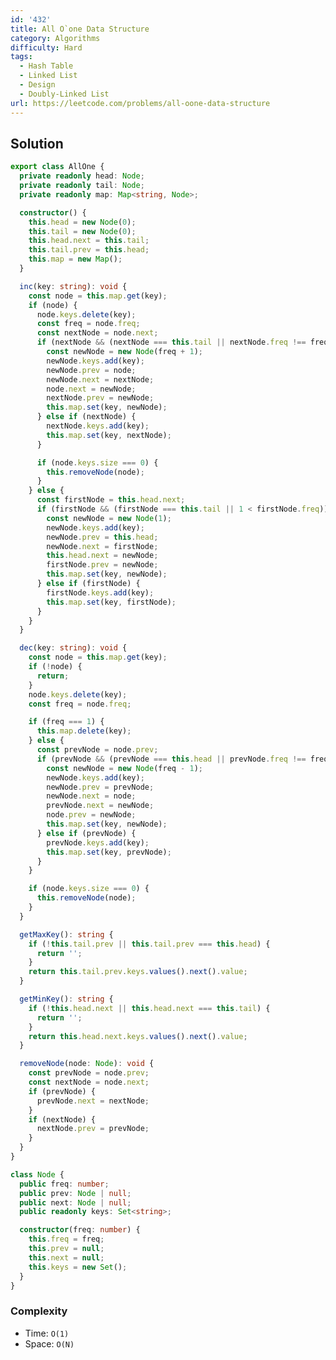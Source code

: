 ```yaml
---
id: '432'
title: All O`one Data Structure
category: Algorithms
difficulty: Hard
tags:
  - Hash Table
  - Linked List
  - Design
  - Doubly-Linked List
url: https://leetcode.com/problems/all-oone-data-structure
---
```


## Solution

```typescript showLineNumbers
export class AllOne {
  private readonly head: Node;
  private readonly tail: Node;
  private readonly map: Map<string, Node>;

  constructor() {
    this.head = new Node(0);
    this.tail = new Node(0);
    this.head.next = this.tail;
    this.tail.prev = this.head;
    this.map = new Map();
  }

  inc(key: string): void {
    const node = this.map.get(key);
    if (node) {
      node.keys.delete(key);
      const freq = node.freq;
      const nextNode = node.next;
      if (nextNode && (nextNode === this.tail || nextNode.freq !== freq + 1)) {
        const newNode = new Node(freq + 1);
        newNode.keys.add(key);
        newNode.prev = node;
        newNode.next = nextNode;
        node.next = newNode;
        nextNode.prev = newNode;
        this.map.set(key, newNode);
      } else if (nextNode) {
        nextNode.keys.add(key);
        this.map.set(key, nextNode);
      }

      if (node.keys.size === 0) {
        this.removeNode(node);
      }
    } else {
      const firstNode = this.head.next;
      if (firstNode && (firstNode === this.tail || 1 < firstNode.freq)) {
        const newNode = new Node(1);
        newNode.keys.add(key);
        newNode.prev = this.head;
        newNode.next = firstNode;
        this.head.next = newNode;
        firstNode.prev = newNode;
        this.map.set(key, newNode);
      } else if (firstNode) {
        firstNode.keys.add(key);
        this.map.set(key, firstNode);
      }
    }
  }

  dec(key: string): void {
    const node = this.map.get(key);
    if (!node) {
      return;
    }
    node.keys.delete(key);
    const freq = node.freq;

    if (freq === 1) {
      this.map.delete(key);
    } else {
      const prevNode = node.prev;
      if (prevNode && (prevNode === this.head || prevNode.freq !== freq - 1)) {
        const newNode = new Node(freq - 1);
        newNode.keys.add(key);
        newNode.prev = prevNode;
        newNode.next = node;
        prevNode.next = newNode;
        node.prev = newNode;
        this.map.set(key, newNode);
      } else if (prevNode) {
        prevNode.keys.add(key);
        this.map.set(key, prevNode);
      }
    }

    if (node.keys.size === 0) {
      this.removeNode(node);
    }
  }

  getMaxKey(): string {
    if (!this.tail.prev || this.tail.prev === this.head) {
      return '';
    }
    return this.tail.prev.keys.values().next().value;
  }

  getMinKey(): string {
    if (!this.head.next || this.head.next === this.tail) {
      return '';
    }
    return this.head.next.keys.values().next().value;
  }

  removeNode(node: Node): void {
    const prevNode = node.prev;
    const nextNode = node.next;
    if (prevNode) {
      prevNode.next = nextNode;
    }
    if (nextNode) {
      nextNode.prev = prevNode;
    }
  }
}

class Node {
  public freq: number;
  public prev: Node | null;
  public next: Node | null;
  public readonly keys: Set<string>;

  constructor(freq: number) {
    this.freq = freq;
    this.prev = null;
    this.next = null;
    this.keys = new Set();
  }
}
```

### Complexity

- Time: `O(1)`
- Space: `O(N)`
